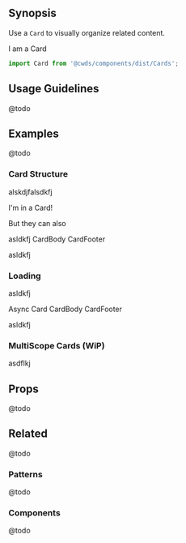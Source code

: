 
## Synopsis

Use a `Card` to visually organize related content.

<DemoCard>
  <Card className="mb-0">
    I am a Card
  </Card>
</DemoCard>

```jsx
import Card from '@cwds/components/dist/Cards';
```

## Usage Guidelines

@todo

## Examples

@todo

### Card Structure

alskdjfalsdkfj

<Card>I'm in a Card!</Card>

But they can also

<Card>
  <Card.Header>
    <Card.Title>asldkfj</Card.Title>
  </Card.Header>
  <Card.Body>
    CardBody
  </Card.Body>
  <Card.Footer>
    CardFooter
  </Card.Footer>
</Card>

asldkfj

### Loading

asldkfj

<Card loading>
  <Card.Header>
    <Card.Title>Async Card</Card.Title>
  </Card.Header>
  <Card.Body>
    CardBody
  </Card.Body>
  <Card.Footer>
    CardFooter
  </Card.Footer>
</Card>

asldkfj

### MultiScope Cards (WiP)

asdflkj

<MultiScopeCardExample />

## Props

@todo

## Related

@todo

### Patterns

@todo

### Components

@todo
